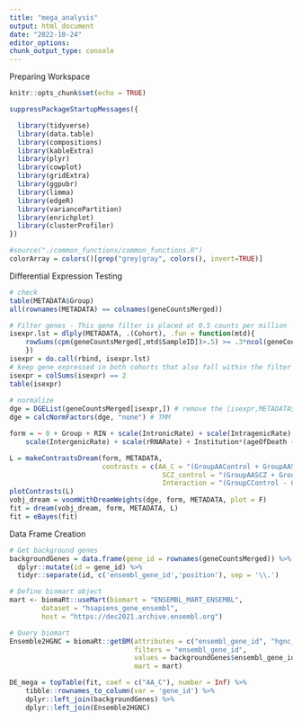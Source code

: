 ```yaml
---
title: "mega_analysis"
output: html_document
date: "2022-10-24"
editor_options: 
chunk_output_type: console 
---
```


######################## Preparing Workspace
```r

knitr::opts_chunk$set(echo = TRUE)

```

```r

suppressPackageStartupMessages({

  library(tidyverse)
  library(data.table)
  library(compositions)
  library(kableExtra)
  library(plyr)
  library(cowplot)
  library(gridExtra)
  library(ggpubr)
  library(limma)
  library(edgeR)
  library(variancePartition)
  library(enrichplot)
  library(clusterProfiler)
}) 

#source("./common_functions/common_functions.R")
colorArray = colors()[grep("grey|gray", colors(), invert=TRUE)]

```


######################## Differential Expression Testing
```r

# check
table(METADATA$Group)
all(rownames(METADATA) == colnames(geneCountsMerged)) 

```

```r

# Filter genes - This gene filter is placed at 0.5 counts per million
isexpr.lst = dlply(METADATA, .(Cohort), .fun = function(mtd){
	rowSums(cpm(geneCountsMerged[,mtd$SampleID])>.5) >= .3*ncol(geneCountsMerged[,mtd$SampleID])
	})
isexpr = do.call(rbind, isexpr.lst)
# keep gene expressed in both cohorts that also fall within the filter
isexpr = colSums(isexpr) == 2 
table(isexpr)
   
# normalize 
dge = DGEList(geneCountsMerged[isexpr,]) # remove the [isexpr,METADATA$Cohort==Cohort]
dge = calcNormFactors(dge, "none") # TMM

```

```r

form = ~ 0 + Group + RIN + scale(IntronicRate) + scale(IntragenicRate) + 
    scale(IntergenicRate) + scale(rRNARate) + Institution*(ageOfDeath + cellFrac_ilr_1 + cellFrac_ilr_2 + cellFrac_ilr_3)

L = makeContrastsDream(form, METADATA, 
                       contrasts = c(AA_C = "(GroupAAControl + GroupAASCZ) - (GroupCControl + GroupCSCZ)",
                                      SCZ_control = "(GroupAASCZ + GroupCSCZ) - (GroupAAControl + GroupCControl)",
                                      Interaction = "(GroupCControl - GroupCSCZ - GroupAAControl + GroupAASCZ)/4"))
plotContrasts(L)
vobj_dream = voomWithDreamWeights(dge, form, METADATA, plot = F)
fit = dream(vobj_dream, form, METADATA, L)
fit = eBayes(fit)

```


######################## Data Frame Creation
```r

# Get background genes 
backgroundGenes = data.frame(gene_id = rownames(geneCountsMerged)) %>%
  dplyr::mutate(id = gene_id) %>%
  tidyr::separate(id, c('ensembl_gene_id','position'), sep = '\\.')

# Define biomart object
mart <- biomaRt::useMart(biomart = "ENSEMBL_MART_ENSEMBL", 
        dataset = "hsapiens_gene_ensembl", 
        host = "https://dec2021.archive.ensembl.org")

# Query biomart
Ensemble2HGNC = biomaRt::getBM(attributes = c("ensembl_gene_id", "hgnc_symbol", "description", "percentage_gene_gc_content", "gene_biotype", "chromosome_name"),
                               filters = "ensembl_gene_id", 
                               values = backgroundGenes$ensembl_gene_id,
                               mart = mart)
```

```r

DE_mega = topTable(fit, coef = c("AA_C"), number = Inf) %>%
    tibble::rownames_to_column(var = 'gene_id') %>% 
    dplyr::left_join(backgroundGenes) %>% 
    dplyr::left_join(Ensemble2HGNC) 

```

